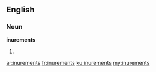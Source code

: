==English==

===Noun===
'''inurements'''

# {{plural of|[[inurement]]}}

[[ar:inurements]]
[[fr:inurements]]
[[ku:inurements]]
[[my:inurements]]